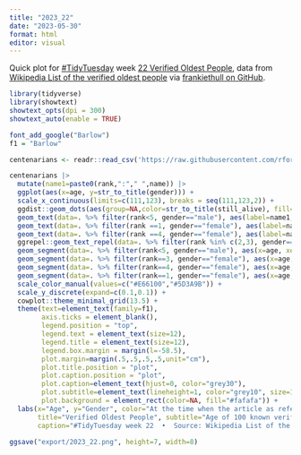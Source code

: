 ```yaml
---
title: "2023_22"
date: "2023-05-30"
format: html
editor: visual
---
```


Quick plot for [#TidyTuesday](https://github.com/rfordatascience/tidytuesday) week [22 Verified Oldest People](https://github.com/rfordatascience/tidytuesday/blob/master/data/2023/2023-05-30/readme.md), data from [Wikipedia List of the verified oldest people](https://en.wikipedia.org/wiki/List_of_the_verified_oldest_people) via [frankiethull on GitHub](https://github.com/frankiethull/centenarians).

```r
library(tidyverse)
library(showtext)
showtext_opts(dpi = 300)
showtext_auto(enable = TRUE)
```

```r
font_add_google("Barlow")
f1 = "Barlow"
```

```r
centenarians <- readr::read_csv('https://raw.githubusercontent.com/rfordatascience/tidytuesday/master/data/2023/2023-05-30/centenarians.csv')
```

```r
centenarians |>
  mutate(name1=paste0(rank,":"," ",name)) |>
  ggplot(aes(x=age, y=str_to_title(gender))) +
  scale_x_continuous(limits=c(111,123), breaks = seq(111,123,2)) +
  ggdist::geom_dots(aes(group=NA,color=str_to_title(still_alive), fill=after_scale(colorspace::lighten(color,.3)))) +
  geom_text(data=. %>% filter(rank<5, gender=="male"), aes(label=name1, vjust=(1+rank)*-2), size=3.8, hjust=0, nudge_x = .05, family=f1, color="#5D3A9B") +
  geom_text(data=. %>% filter(rank ==1, gender=="female"), aes(label=name1, vjust=(1+rank)*-2), size=3.8, hjust=1,nudge_x = .05, family=f1, color="#5D3A9B") +
  geom_text(data=. %>% filter(rank ==4, gender=="female"), aes(label=name1, vjust=(1+rank)*-2), size=3.8, hjust=0,nudge_x = .05, family=f1, color="#5D3A9B") +
  ggrepel::geom_text_repel(data=. %>% filter(rank %in% c(2,3), gender=="female"), aes(label=name1, vjust=(1+rank)*-2), size=3.8, hjust=0, direction="y", box.padding = 0, min.segment.length = 10,nudge_x = 0.1, family=f1, color="#5D3A9B") +
  geom_segment(data=. %>% filter(rank<5, gender=="male"), aes(x=age, xend=age, y=2.05, yend=2.13+(0.09*rank)),linewidth=.3) +
  geom_segment(data=. %>% filter(rank==3, gender=="female"), aes(x=age, xend=age, y=1.095, yend=1.13+(0.09*rank)), linewidth=.3) +
  geom_segment(data=. %>% filter(rank==4, gender=="female"), aes(x=age, xend=age, y=1.05, yend=1.13+(0.09*rank)),linewidth=.3) +
  geom_segment(data=. %>% filter(rank==1, gender=="female"), aes(x=age, xend=age, y=1.05, yend=1.08+(0.1*rank)),linewidth=.3) +
  scale_color_manual(values=c("#E66100","#5D3A9B")) +
  scale_y_discrete(expand=c(0.1,0.1)) +
  cowplot::theme_minimal_grid(13.5) +
  theme(text=element_text(family=f1),
        axis.ticks = element_blank(),
        legend.position = "top",
        legend.text = element_text(size=12),
        legend.title = element_text(size=12),
        legend.box.margin = margin(l=-58.5),
        plot.margin=margin(.5,.5,.5,.5,unit="cm"),
        plot.title.position = "plot",
        plot.caption.position = "plot",
        plot.caption=element_text(hjust=0, color="grey30"),
        plot.subtitle=element_text(lineheight=1, color="grey10", size=12),
        plot.background = element_rect(color=NA, fill="#fafafa")) +
  labs(x="Age", y="Gender", color="At the time when the article as referenced:",
       title="Verified Oldest People", subtitle="Age of 100 known verified oldest people, either on the day of their death or on the day when the dataset\nwas extracted on May 25, 2023. Labelled are the rank and names of 4 oldest people by age and gender.",
       caption="#TidyTuesday week 22  •  Source: Wikipedia List of the verified oldest people via frankiethull on GitHub")

ggsave("export/2023_22.png", height=7, width=8)
```

